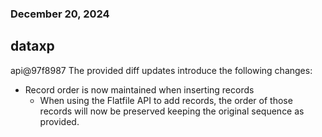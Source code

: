 ### December 20, 2024
## dataxp

api@97f8987
The provided diff updates introduce the following changes:

- Record order is now maintained when inserting records
  - When using the Flatfile API to add records, the order of those records will now be preserved keeping the original sequence as provided.